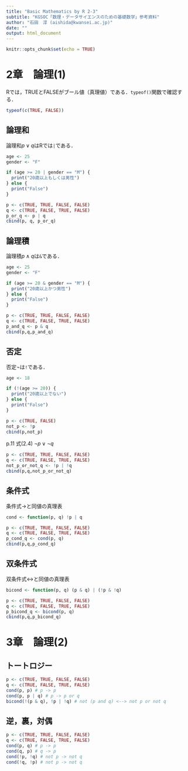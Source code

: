 ```yaml
---
title: "Basic Mathematics by R 2-3"
subtitle: "KGSOC「数理・データサイエンスのための基礎数学」参考資料"
author: "石田　淳 (aishida@kwansei.ac.jp)"
date: ""
output: html_document
---
```


```r
knitr::opts_chunk$set(echo = TRUE)
```

# 2章　論理(1)

Rでは，TRUEとFALSEがブール値（真理値）である．`typeof()`関数で確認する．

```r
typeof(c(TRUE, FALSE))
```

## 論理和

論理和$p\lor q$はRでは`|`である．

```r
age <- 25
gender <- "F"

if (age >= 20 | gender == "M") {
  print("20歳以上もしくは男性")
} else {
  print("False")
}
```


```r
p <- c(TRUE, TRUE, FALSE, FALSE)
q <- c(TRUE, FALSE, TRUE, FALSE)
p_or_q <- p | q
cbind(p, q, p_or_q)
```

## 論理積

論理積$p\land q$は`&`である．

```r
age <- 25
gender <- "F"

if (age >= 20 & gender == "M") {
  print("20歳以上かつ男性")
} else {
  print("False")
}
```

```r
p <- c(TRUE, TRUE, FALSE, FALSE)
q <- c(TRUE, FALSE, TRUE, FALSE)
p_and_q <- p & q
cbind(p,q,p_and_q)
```

## 否定

否定$\lnot$は`!`である．

```r
age <- 18

if (!(age >= 20)) {
  print("20歳以上でない")
} else {
  print("False")
}
```

```r
p <- c(TRUE, FALSE)
not_p <- !p
cbind(p,not_p)
```

p.11 式(2.4) $\neg p \lor \neg q$

```r
p <- c(TRUE, TRUE, FALSE, FALSE)
q <- c(TRUE, FALSE, TRUE, FALSE)
not_p_or_not_q <- !p | !q
cbind(p,q,not_p_or_not_q)
```

## 条件式

条件式$\to$と同値の真理表

```r
cond <- function(p, q) !p | q
```

```r
p <- c(TRUE, TRUE, FALSE, FALSE)
q <- c(TRUE, FALSE, TRUE, FALSE)
p_cond_q <- cond(p, q)
cbind(p,q,p_cond_q)
```

## 双条件式

双条件式$\leftrightarrow$と同値の真理表

```r
bicond <- function(p, q) (p & q) | (!p & !q)
```

```r
p <- c(TRUE, TRUE, FALSE, FALSE)
q <- c(TRUE, FALSE, TRUE, FALSE)
p_bicond_q <- bicond(p, q)
cbind(p,q,p_bicond_q)
```

# 3章　論理(2)

## トートロジー

```r
p <- c(TRUE, TRUE, FALSE, FALSE)
q <- c(TRUE, FALSE, TRUE, FALSE)
cond(p, p) # p -> p
cond(p, p | q) # p -> p or q
bicond(!(p & q), !p | !q) # not (p and q) <--> not p or not q
```

## 逆，裏，対偶

```r
p <- c(TRUE, TRUE, FALSE, FALSE)
q <- c(TRUE, FALSE, TRUE, FALSE)
cond(p, q) # p -> p
cond(q, p) # q -> p
cond(!p, !q) # not p -> not q
cond(!q, !p) # not p -> not q
```

